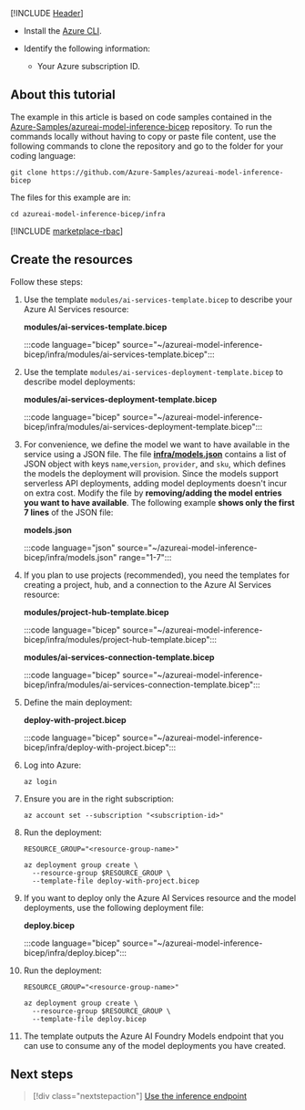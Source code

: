 ---
---

[!INCLUDE [Header](intro)]

* Install the [Azure CLI](/cli/azure/).

* Identify the following information:

  * Your Azure subscription ID.

## About this tutorial

The example in this article is based on code samples contained in the [Azure-Samples/azureai-model-inference-bicep](https://github.com/Azure-Samples/azureai-model-inference-bicep) repository. To run the commands locally without having to copy or paste file content, use the following commands to clone the repository and go to the folder for your coding language:

```azurecli
git clone https://github.com/Azure-Samples/azureai-model-inference-bicep
```

The files for this example are in:

```azurecli
cd azureai-model-inference-bicep/infra
```

[!INCLUDE [marketplace-rbac](../configure-marketplace/rbac)]

## Create the resources

Follow these steps:

1. Use the template `modules/ai-services-template.bicep` to describe your Azure AI Services resource:

    __modules/ai-services-template.bicep__

    :::code language="bicep" source="~/azureai-model-inference-bicep/infra/modules/ai-services-template.bicep":::

2. Use the template `modules/ai-services-deployment-template.bicep` to describe model deployments:

    __modules/ai-services-deployment-template.bicep__

    :::code language="bicep" source="~/azureai-model-inference-bicep/infra/modules/ai-services-deployment-template.bicep":::

3. For convenience, we define the model we want to have available in the service using a JSON file. The file [__infra/models.json__](https://github.com/Azure-Samples/azureai-model-inference-bicep/blob/main/infra/models.json) contains a list of JSON object with keys `name`,`version`, `provider`, and `sku`, which defines the models the deployment will provision. Since the models support serverless API deployments, adding model deployments doesn't incur on extra cost. Modify the file by **removing/adding the model entries you want to have available**. The following example **shows only the first 7 lines** of the JSON file:

    __models.json__

    :::code language="json" source="~/azureai-model-inference-bicep/infra/models.json" range="1-7":::

4. If you plan to use projects (recommended), you need the templates for creating a project, hub, and a connection to the Azure AI Services resource:

    __modules/project-hub-template.bicep__

    :::code language="bicep" source="~/azureai-model-inference-bicep/infra/modules/project-hub-template.bicep":::

    __modules/ai-services-connection-template.bicep__

    :::code language="bicep" source="~/azureai-model-inference-bicep/infra/modules/ai-services-connection-template.bicep":::

1. Define the main deployment:

    __deploy-with-project.bicep__

    :::code language="bicep" source="~/azureai-model-inference-bicep/infra/deploy-with-project.bicep":::

2. Log into Azure:

    ```azurecli
    az login
    ```

3. Ensure you are in the right subscription:

    ```azurecli
    az account set --subscription "<subscription-id>"
    ```

4. Run the deployment:

    ```azurecli
    RESOURCE_GROUP="<resource-group-name>"
    
    az deployment group create \
      --resource-group $RESOURCE_GROUP \
      --template-file deploy-with-project.bicep
    ```

5. If you want to deploy only the Azure AI Services resource and the model deployments, use the following deployment file:

    __deploy.bicep__

    :::code language="bicep" source="~/azureai-model-inference-bicep/infra/deploy.bicep":::

6. Run the deployment:

    ```azurecli
    RESOURCE_GROUP="<resource-group-name>"
    
    az deployment group create \
      --resource-group $RESOURCE_GROUP \
      --template-file deploy.bicep
    ```

7. The template outputs the Azure AI Foundry Models endpoint that you can use to consume any of the model deployments you have created.

## Next steps

> [!div class="nextstepaction"]
> [Use the inference endpoint](../../how-to/inference)
